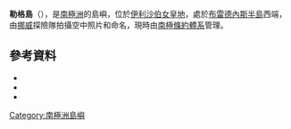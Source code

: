 {{coord|68|32|S|77|57|E|source:GNIS|display=title}}

'''勒格島'''（{{lang-nn|Lugg Island}}），是[[南極洲|南極洲]]的島嶼，位於[[伊利沙伯女皇地|伊利沙伯女皇地]]，處於[[布雷德內斯半島|布雷德內斯半島]]西端，由[[挪威|挪威]]探險隊拍攝空中照片和命名，現時由[[南極條約體系|南極條約體系]]管理。

==參考資料==
* {{usgs-gazetteer}}
*{{cite gnis | type = antarid | id = 9119| name = Lugg Island | accessdate = 2013-07-08}}
*{{usgs-gazetteer|id=9119}}

{{Antarctica-geo-stub}}
[[Category:南極洲島嶼|Category:南極洲島嶼]]